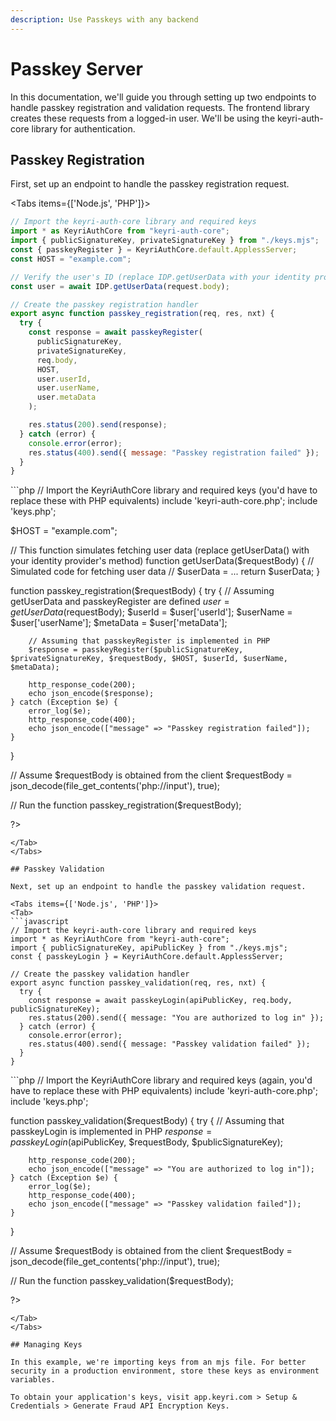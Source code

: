 ```yaml
---
description: Use Passkeys with any backend
---
```



# Passkey Server

In this documentation, we'll guide you through setting up two endpoints to handle passkey registration and validation requests. The frontend library creates these requests from a logged-in user. We'll be using the keyri-auth-core library for authentication.

## Passkey Registration

First, set up an endpoint to handle the passkey registration request.

<Tabs items={['Node.js', 'PHP']}>
<Tab>
```javascript
// Import the keyri-auth-core library and required keys
import * as KeyriAuthCore from "keyri-auth-core";
import { publicSignatureKey, privateSignatureKey } from "./keys.mjs";
const { passkeyRegister } = KeyriAuthCore.default.ApplessServer;
const HOST = "example.com";

// Verify the user's ID (replace IDP.getUserData with your identity provider's method)
const user = await IDP.getUserData(request.body);

// Create the passkey registration handler
export async function passkey_registration(req, res, nxt) {
  try {
    const response = await passkeyRegister(
      publicSignatureKey,
      privateSignatureKey,
      req.body,
      HOST,
      user.userId,
      user.userName,
      user.metaData
    );

    res.status(200).send(response);
  } catch (error) {
    console.error(error);
    res.status(400).send({ message: "Passkey registration failed" });
  }
}
```
</Tab>
<Tab>
```php
<?php

// Import the KeyriAuthCore library and required keys (you'd have to replace these with PHP equivalents)
include 'keyri-auth-core.php';
include 'keys.php';

$HOST = "example.com";

// This function simulates fetching user data (replace getUserData() with your identity provider's method)
function getUserData($requestBody) {
    // Simulated code for fetching user data
    // $userData = ...
    return $userData;
}

function passkey_registration($requestBody) {
    try {
        // Assuming getUserData and passkeyRegister are defined
        $user = getUserData($requestBody);
        $userId = $user['userId'];
        $userName = $user['userName'];
        $metaData = $user['metaData'];
        
        // Assuming that passkeyRegister is implemented in PHP
        $response = passkeyRegister($publicSignatureKey, $privateSignatureKey, $requestBody, $HOST, $userId, $userName, $metaData);

        http_response_code(200);
        echo json_encode($response);
    } catch (Exception $e) {
        error_log($e);
        http_response_code(400);
        echo json_encode(["message" => "Passkey registration failed"]);
    }
}

// Assume $requestBody is obtained from the client
$requestBody = json_decode(file_get_contents('php://input'), true);

// Run the function
passkey_registration($requestBody);

?>
```
</Tab>
</Tabs>

## Passkey Validation

Next, set up an endpoint to handle the passkey validation request.

<Tabs items={['Node.js', 'PHP']}>
<Tab>
```javascript
// Import the keyri-auth-core library and required keys
import * as KeyriAuthCore from "keyri-auth-core";
import { publicSignatureKey, apiPublicKey } from "./keys.mjs";
const { passkeyLogin } = KeyriAuthCore.default.ApplessServer;

// Create the passkey validation handler
export async function passkey_validation(req, res, nxt) {
  try {
    const response = await passkeyLogin(apiPublicKey, req.body, publicSignatureKey);
    res.status(200).send({ message: "You are authorized to log in" });
  } catch (error) {
    console.error(error);
    res.status(400).send({ message: "Passkey validation failed" });
  }
}
```
</Tab>
<Tab>
```php
<?php

// Import the KeyriAuthCore library and required keys (again, you'd have to replace these with PHP equivalents)
include 'keyri-auth-core.php';
include 'keys.php';

function passkey_validation($requestBody) {
    try {
        // Assuming that passkeyLogin is implemented in PHP
        $response = passkeyLogin($apiPublicKey, $requestBody, $publicSignatureKey);
        
        http_response_code(200);
        echo json_encode(["message" => "You are authorized to log in"]);
    } catch (Exception $e) {
        error_log($e);
        http_response_code(400);
        echo json_encode(["message" => "Passkey validation failed"]);
    }
}

// Assume $requestBody is obtained from the client
$requestBody = json_decode(file_get_contents('php://input'), true);

// Run the function
passkey_validation($requestBody);

?>
```
</Tab>
</Tabs>

## Managing Keys

In this example, we're importing keys from an mjs file. For better security in a production environment, store these keys as environment variables.

To obtain your application's keys, visit app.keyri.com > Setup & Credentials > Generate Fraud API Encryption Keys. 